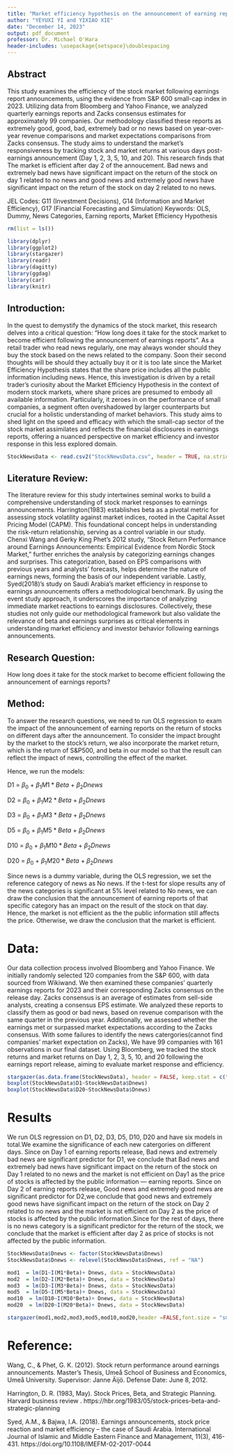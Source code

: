 ---
title: "Market efficiency hypothesis on the announcement of earning reports with empirical evidence from S&P600 small cap"
author: "YEYUXI YI and YIXIAO XIE"
date: "December 14, 2023"
output: pdf_document
professor: Dr. Michael O'Hara
header-includes: \usepackage{setspace}\doublespacing
---

\newpage

## Abstract
This study examines the efficiency of the stock market following earnings report announcements, using the evidence from S&P 600 small-cap index in 2023. Utilizing data from Bloomberg and Yahoo Finance, we analyzed quarterly earnings reports and Zacks consensus estimates for approximately 99 companies. Our methodology classified these reports as extremely good, good, bad, extremely bad or no news based on year-over-year revenue comparisons and market expectations comparisons from Zacks consensus. The study aims to understand the market's responsiveness by tracking stock and market returns at various days post-earnings announcement (Day 1, 2, 3, 5, 10, and 20). This research finds that The market is efficient after day 2 of the annoucement. Bad news and extremely bad news have significant impact on the return of the stock on day 1 related to no news and good news and extremely good news have significant impact on the return of the stock on day 2 related to no news.

JEL Codes: G11 (Investment Decisions), G14 (Information and Market Efficiency), G17 (Financial Forecasting and Simulation)
Keywords: OLS, Dummy, News Categories, Earning reports, Market Efficiency Hypothesis

```{r include = FALSE, echo=FALSE}

rm(list = ls())

library(dplyr)
library(ggplot2)
library(stargazer)
library(readr)
library(dagitty)
library(ggdag)
library(car)
library(knitr)
```

\newpage
## Introduction:
In the quest to demystify the dynamics of the stock market, this research delves into a critical question: "How long does it take for the stock market to become efficient following the announcement of earnings reports". As a retail trader who read news regularly, one may always wonder should they buy the stock based on the news related to the company. Soon their second thoughts will be should they actually buy it or it is too late since the Market Efficiency Hypothesis states that the share price includes all the public information including news. Hence, this investigation is driven by a retail trader's curiosity about the Market Efficiency Hypothesis in the context of modern stock markets, where share prices are presumed to embody all available information. Particularly, it zeroes in on the performance of small companies, a segment often overshadowed by larger counterparts but crucial for a holistic understanding of market behaviors. This study aims to shed light on the speed and efficacy with which the small-cap sector of the stock market assimilates and reflects the financial disclosures in earnings reports, offering a nuanced perspective on market efficiency and investor response in this less explored domain.	

```{r message = FALSE, warning=FALSE, echo=FALSE}
StockNewsData <- read.csv2("StockNewsData.csv", header = TRUE, na.strings="")
```

## Literature Review:
The literature review for this study intertwines seminal works to build a comprehensive understanding of stock market responses to earnings announcements. Harrington(1983) establishes beta as a pivotal metric for assessing stock volatility against market indices, rooted in the Capital Asset Pricing Model (CAPM). This foundational concept helps in understanding the risk-return relationship, serving as a control variable in our study. Chenxi Wang and Gerky King Phet's 2012 study, "Stock Return Performance around Earnings Announcements: Empirical Evidence from Nordic Stock Market," further enriches the analysis by categorizing earnings changes and surprises. This categorization, based on EPS comparisons with previous years and analysts' forecasts, helps determine the nature of earnings news, forming the basis of our independent variable. Lastly, Syed(2018)'s study on Saudi Arabia's market efficiency in response to earnings announcements offers a methodological benchmark. By using the event study approach, it underscores the importance of analyzing immediate market reactions to earnings disclosures. Collectively, these studies not only guide our methodological framework but also validate the relevance of beta and earnings surprises as critical elements in understanding market efficiency and investor behavior following earnings announcements.

## Research Question:
How long does it take for the stock market to become efficient following the announcement of earnings reports?

## Method:
To answer the research questions, we need to run OLS regression to exam the impact of the announcement of earning reports on the return of stocks on different days after the announcement. To consider the impact brought by the market to the stock’s return, we also incorporate the market return, which is the return of S&P500, and beta in our model so that the result can reflect the impact of news, controlling the effect of the market. 

Hence, we run the models:

D1 = $\beta_0$ + $\beta_1 M1*Beta$ + $\beta_2 Dnews$

D2 = $\beta_0$ + $\beta_1 M2*Beta$ + $\beta_2 Dnews$

D3 = $\beta_0$ + $\beta_1 M3*Beta$ + $\beta_2 Dnews$

D5 = $\beta_0$ + $\beta_1 M5*Beta$ + $\beta_2 Dnews$

D10 = $\beta_0$ + $\beta_1 M10*Beta$ + $\beta_2 Dnews$

D20 = $\beta_0$ + $\beta_1 M20*Beta$ + $\beta_2 Dnews$

Since news is a dummy variable, during the OLS regression, we set the reference category of news as No news. If the t-test for slope results any of the news categories is significant at 5% level related to No news, we can draw the conclusion that the announcement of earning reports of that specific category has an impact on the result of the stock on that day. Hence, the market is not efficient as the the public information still affects the price. Otherwise, we draw the conclusion that the market is efficient.

# Data:
Our data collection process involved Bloomberg and Yahoo Finance. We initially randomly selected 120 companies from the S&P 600, with data sourced from Wikiwand. We then examined these companies' quarterly earnings reports for 2023 and their corresponding Zacks consensus on the release day. Zacks consensus is an average of estimates from sell-side analysts, creating a consensus EPS estimate. We analyzed these reports to classify them as good or bad news, based on revenue comparison with the same quarter in the previous year. Additionally, we assessed whether the earnings met or surpassed market expectations according to the Zacks consensus. With some failures to identify the news catergories(cannot find companies' market expectation on Zacks), We have 99 companies with 161 observations in our final dataset. Using Bloomberg, we tracked the stock returns and market returns on Day 1, 2, 3, 5, 10, and 20 following the earnings report release, aiming to evaluate market response and efficiency.

```{r echo = FALSE, results="asis"}
stargazer(as.data.frame(StockNewsData), header = FALSE, keep.stat = c("n", "rsq"), title = "Table 1: Summary Statistics")
boxplot(StockNewsData$D1~StockNewsData$Dnews)
boxplot(StockNewsData$D20~StockNewsData$Dnews)
```


# Results

We run OLS regression on D1, D2, D3, D5, D10, D20 and have six models in total.We examine the significance of each new catergories on different days. Since on Day 1 of earning reports release, Bad news and extremely bad news are significant predictor for D1, we conclude that Bad news and extremely bad news have significant impact on the return of the stock on Day 1 related to no news and the market is not efficient on Day1 as the price of stocks is affected by the public information --- earning reports. Since on Day 2 of earning reports release, Good news and extremely good news are significant predictor for D2,we conclude that good news and extremely good news have significant impact on the return of the stock on Day 2 related to no news and the market is not efficient on Day 2 as the price of stocks is affected by the public information.Since for the rest of days, there is no news category is a significant predictor for the return of the stock, we conclude that the market is efficient after day 2 as price of stocks is not affected by the public information.

\newpage
```{r echo=FALSE, message=FALSE, warning=FALSE, results = "asis"}
StockNewsData$Dnews <- factor(StockNewsData$Dnews)
StockNewsData$Dnews <- relevel(StockNewsData$Dnews, ref = "NA")

mod1  = lm(D1~I(M1*Beta)+ Dnews, data = StockNewsData)
mod2  = lm(D2~I(M2*Beta)+ Dnews, data = StockNewsData)
mod3  = lm(D3~I(M3*Beta)+ Dnews, data = StockNewsData)
mod5  = lm(D5~I(M5*Beta)+ Dnews, data = StockNewsData)
mod10  = lm(D10~I(M10*Beta)+ Dnews, data = StockNewsData)
mod20  = lm(D20~I(M20*Beta)+ Dnews, data = StockNewsData)

stargazer(mod1,mod2,mod3,mod5,mod10,mod20,header =FALSE,font.size = "small",column.sep.width = "-15pt", keep.stat = c("n","rsq"))
```
\newpage
# Reference:
Wang, C., & Phet, G. K. (2012). Stock return performance around earnings announcements. Master's Thesis, Umeå School of Business and Economics, Umeå University. Supervisor: Janne Äijö. Defense Date: June 8, 2012.

Harrington, D. R. (1983, May). Stock Prices, Beta, and Strategic Planning. Harvard business review . https://hbr.org/1983/05/stock-prices-beta-and-strategic-planning 

Syed, A.M., & Bajwa, I.A. (2018). Earnings announcements, stock price reaction and market efficiency – the case of Saudi Arabia. International Journal of Islamic and Middle Eastern Finance and Management, 11(3), 416-431. https://doi.org/10.1108/IMEFM-02-2017-0044

